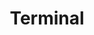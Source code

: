 ---
credit:
- Anusha Ghosh
- Thomas Quig
featured: false
location: CIF 4025 + Zoom
recording: 'https://youtu.be/sb7UrKz20cU'
slides: terminal.pdf
tags:
- shell
- intro
- setup
- unix
time_start: 2021-09-05T14:00:00.000000-05:00
title: Terminal
week_number: 1
---